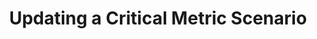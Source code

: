 ---
title: Updating a Critical Metric Scenario
openapi: patch /test_framework/v1/critical-metric-scenarios/{id}/
---